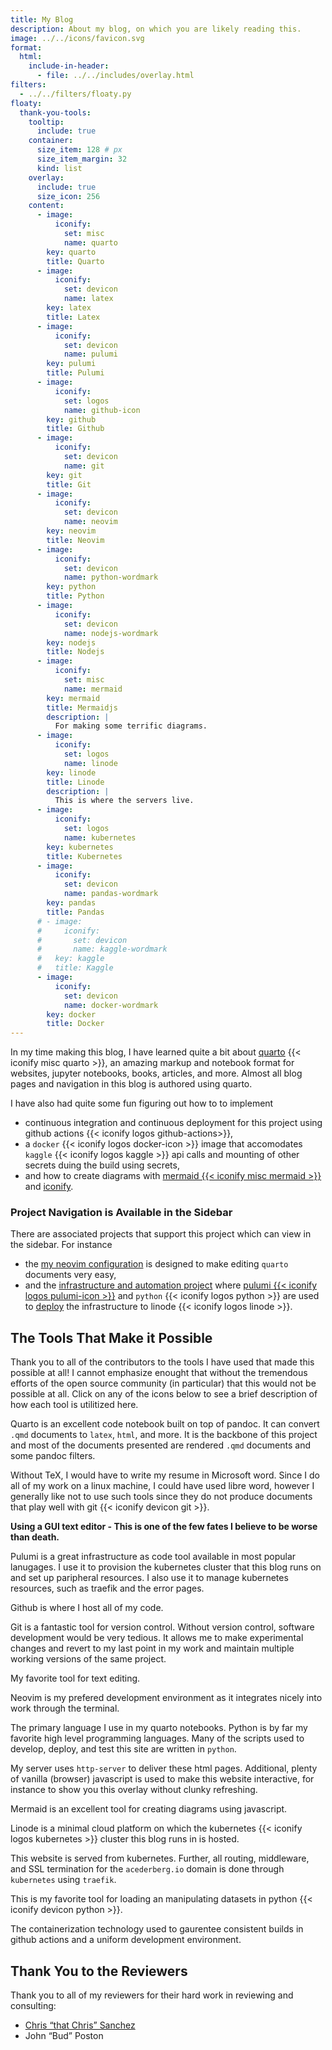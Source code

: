 ```yaml
---
title: My Blog
description: About my blog, on which you are likely reading this.
image: ../../icons/favicon.svg
format:
  html:
    include-in-header:
      - file: ../../includes/overlay.html
filters:
  - ../../filters/floaty.py
floaty:
  thank-you-tools:
    tooltip:
      include: true
    container:
      size_item: 128 # px
      size_item_margin: 32
      kind: list
    overlay:
      include: true
      size_icon: 256
    content:
      - image:
          iconify:
            set: misc
            name: quarto
        key: quarto
        title: Quarto
      - image:
          iconify:
            set: devicon
            name: latex
        key: latex
        title: Latex
      - image:
          iconify:
            set: devicon
            name: pulumi
        key: pulumi
        title: Pulumi
      - image:
          iconify:
            set: logos
            name: github-icon
        key: github
        title: Github
      - image:
          iconify:
            set: devicon
            name: git
        key: git
        title: Git
      - image:
          iconify:
            set: devicon
            name: neovim
        key: neovim
        title: Neovim
      - image:
          iconify:
            set: devicon
            name: python-wordmark
        key: python
        title: Python
      - image:
          iconify:
            set: devicon
            name: nodejs-wordmark
        key: nodejs
        title: Nodejs
      - image:
          iconify:
            set: misc
            name: mermaid
        key: mermaid
        title: Mermaidjs
        description: |
          For making some terrific diagrams.
      - image:
          iconify:
            set: logos
            name: linode
        key: linode
        title: Linode
        description: |
          This is where the servers live.
      - image:
          iconify:
            set: logos
            name: kubernetes
        key: kubernetes
        title: Kubernetes
      - image:
          iconify:
            set: devicon
            name: pandas-wordmark
        key: pandas
        title: Pandas
      # - image:
      #     iconify:
      #       set: devicon
      #       name: kaggle-wordmark
      #   key: kaggle
      #   title: Kaggle
      - image:
          iconify:
            set: devicon
            name: docker-wordmark
        key: docker
        title: Docker
---
```


In my time making this blog, I have learned quite a bit about [quarto](https://quarto.org) {{< iconify misc quarto >}},
an amazing markup and notebook format for websites, jupyter notebooks, books, articles, and more.
Almost all blog pages and navigation in this blog is authored using quarto.

I have also had quite some fun figuring out how to to implement

- continuous integration and continuous deployment for this project using github actions {{< iconify logos github-actions>}},
- a `docker` {{< iconify logos docker-icon >}} image that accomodates `kaggle` {{< iconify logos kaggle >}} api calls and mounting of other secrets duing the build using secrets,
- and how to create diagrams with [mermaid {{< iconify misc mermaid >}}](https://mermaid.js.org) and [iconify](https://iconify.design).

::: { .callout-note }

### Project Navigation is Available in the Sidebar

There are associated projects that support this project which can view in the sidebar.
For instance

- the [my neovim configuration](../nvim-config/index.qmd) is designed to make editing `quarto` documents very easy,
- and the [infrastructure and automation project](../automation) where [pulumi {{< iconify logos pulumi-icon >}}](https://pulumi.com/) and `python` {{< iconify logos python >}} are used to [deploy](./deploy.qmd) the infrastructure to linode {{< iconify logos linode >}}.

:::

## The Tools That Make it Possible

Thank you to all of the contributors to the tools I have used that made this possible at all!
I cannot emphasize enought that without the tremendous efforts of the open source community (in particular) that this would not be possible at all.
Click on any of the icons below to see a brief description of how each tool is utilitized here.

:::::: { #thank-you-tools }

<!-- start overlay --> ::::: { .overlay #thank-you-overlay }
<!-- start overlay-content --> :::: { .overlay-content }

::: { .overlay-content-item data-key="quarto" }

Quarto is an excellent code notebook built on top of pandoc.
It can convert `.qmd` documents to
<iconify-icon icon="devicon:latex"></iconify-icon> `latex`,
<iconify-icon icon="devicon:html5"></iconify-icon> `html`, and more.
It is the backbone of this project and most of the documents
presented are rendered `.qmd` documents and some pandoc filters.

:::

::: { .overlay-content-item data-key="latex" }

Without TeX, I would have to write my resume in Microsoft word.
Since I do all of my work on a linux machine, I could have used libre
word, however I generally like not to use such tools since they do
not produce documents that play well with git
{{< iconify devicon git >}}.

**Using a GUI text editor - This is one of the few fates I believe to
be worse than death.**

:::

::: { .overlay-content-item data-key="pulumi" }

Pulumi is a great infrastructure as code tool available in most
popular lanugages. I use it to provision the kubernetes cluster
that this blog runs on and set up paripheral resources. I also use
it to manage kubernetes resources, such as traefik and the error
pages. <iconify-icon icon="logos:kubernetes"></iconify-icon>

:::

::: { .overlay-content-item data-key="github" }

Github is where I host all of my code.

:::

::: { .overlay-content-item data-key="git" }

Git is a fantastic tool for version control.
Without version control, software development would be very tedious.
It allows me to make experimental changes and revert to my last point
in my work and maintain multiple working versions of the same
project.

:::

::: { .overlay-content-item data-key="neovim" }

My favorite tool for text editing.

Neovim is my prefered development environment as it integrates nicely into work through the terminal.

:::

::: { .overlay-content-item data-key="python" }

The primary language I use in my quarto notebooks.
Python is by far my favorite high level programming languages.
Many of the scripts used to develop, deploy, and test this site are written in `python`.

:::

::: { .overlay-content-item data-key="nodejs" }

My server uses `http-server` to deliver these html pages.
Additional, plenty of vanilla (browser) javascript is used to make this website interactive,
for instance to show you this overlay without clunky refreshing.

:::

::: { .overlay-content-item data-key="mermaid" }

Mermaid is an excellent tool for creating diagrams using javascript.

:::

::: { .overlay-content-item data-key="linode" }

Linode is a minimal cloud platform on which the kubernetes {{< iconify logos kubernetes >}} cluster
this blog runs in is hosted.

:::

::: { .overlay-content-item data-key="kubernetes" }

This website is served from kubernetes. Further, all routing, middleware, and
SSL termination for the `acederberg.io` domain is done through `kubernetes`
using `traefik`.

:::

::: { .overlay-content-item data-key="pandas" }

This is my favorite tool for loading an manipulating datasets in
python {{< iconify devicon python >}}.

:::

<!--
::: { .overlay-content-item data-key="kaggle" }

The data science competition platform.

There is a section of this site dedicated to my kaggle assignments.

:::
-->

::: { .overlay-content-item data-key="docker" }

The containerization technology used to gaurentee consistent builds
in github actions and a uniform development environment.

:::

<!-- stop overlay-content --> ::::
<!-- stop overlay-content-item --> :::::

:::::

## Thank You to the Reviewers

Thank you to all of my reviewers for their hard work in reviewing and consulting:

::: {}

- [Chris "that Chris" Sanchez]()
- John "Bud" Poston

:::
